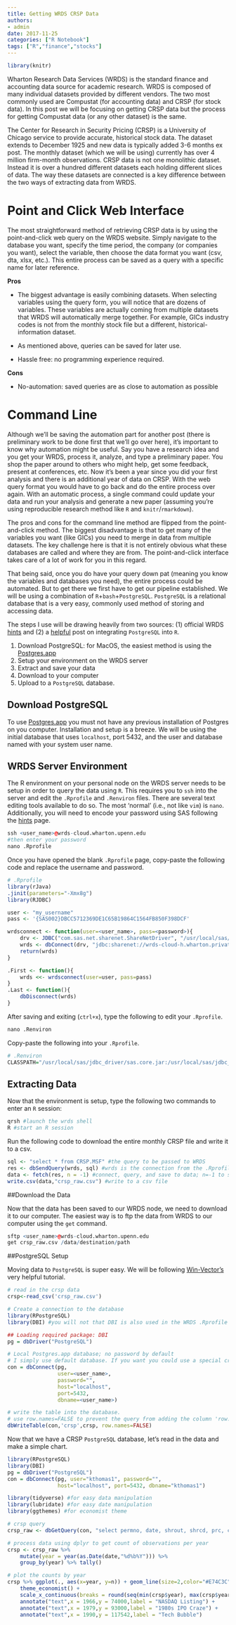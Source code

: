 ```yaml
---
title: Getting WRDS CRSP Data
authors: 
- admin
date: 2017-11-25
categories: ["R Notebook"]
tags: ["R","finance","stocks"]
---
```


```r
library(knitr)
```

Wharton Research Data Services (WRDS) is the standard finance and accounting data source for academic research. WRDS is composed of many individual datasets provided by different vendors. The two most commonly used are Compustat (for accounting data) and CRSP (for stock data). In this post we will be focusing on getting CRSP data but the process for getting Compustat data (or any other dataset) is the same.

The Center for Research in Security Pricing (CRSP) is a University of Chicago service to provide accurate, historical stock data. The dataset extends to December 1925 and new data is typically added 3-6 months ex post. The monthly dataset (which we will be using) currently has over 4 million firm-month observations. CRSP data is not one monolithic dataset. Instead it is over a hundred different datasets each holding different slices of data. The way these datasets are connected is a key difference between the two ways of extracting data from WRDS.

# Point and Click Web Interface

The most straightforward method of retrieving CRSP data is by using the point-and-click web query on the WRDS website. Simply navigate to the database you want, specify the time period, the company (or companies you want), select the variable, then choose the data format you want (csv, dta, xlsx, etc.). This entire process can be saved as a query with a specific name for later reference.

**Pros**

* The biggest advantage is easily combining datasets. When selecting variables using the query form, you will notice that are dozens of variables. These variables are actually coming from multiple datasets that WRDS will automatically merge together. For example, GICs industry codes is not from the monthly stock file but a different, historical-information dataset.

* As mentioned above, queries can be saved for later use.

* Hassle free: no programming experience required.

**Cons**

* No-automation: saved queries are as close to automation as possible


# Command Line

Although we'll be saving the automation part for another post (there is preliminary work to be done first that we'll go over here), it's important to know why automation might be useful. Say you have a research idea and you get your WRDS, process it, analyze, and type a preliminary paper. You shop the paper around to others who might help, get some feedback, present at conferences, etc. Now it's been a year since you did your first analysis and there is an additional year of data on CRSP. With the web query format you would have to go back and do the entire process over again. With an automatic process, a single command could update your data and run your analysis and generate a new paper (assuming you're using reproducible research method like `R` and `knitr`/`rmarkdown`).

The pros and cons for the command line method are flipped from the point-and-click method. The biggest disadvantage is that to get many of the variables you want (like GICs) you need to merge in data from multiple datasets. The key challenge here is that it is not entirely obvious what these databases are called and where they are from. The point-and-click interface takes care of a lot of work for you in this regard.

That being said, once you do have your query down pat (meaning you know the variables and databases you need), the entire process could be automated. But to get there we first have to get our pipeline established. We will be using a combination of `R`+`bash`+`PostgreSQL`. `PostgreSQL` is a relational database that is a very easy, commonly used method of storing and accessing data. 

The steps I use will be drawing heavily from two sources: (1) official WRDS [hints](https://wrds-web.wharton.upenn.edu/wrds/support/Accessing%20and%20Manipulating%20the%20Data/_007R%20Programming/_001Using%20R%20with%20WRDS.cfm) and (2) a [helpful](http://www.win-vector.com/blog/2011/01/sql-screwdriver/) post on integrating `PostgreSQL` into `R`.

1. Download PostgreSQL: for MacOS, the easiest method is using the [Postgres.app](https://postgresapp.com)
2. Setup your environment on the WRDS server
3. Extract and save your data
4. Download to your computer
5. Upload to a `PostgreSQL` database.

## Download PostgreSQL

To use [Postgres.app](https://postgresapp.com) you must not have any previous installation of Postgres on you computer. Installation and setup is a breeze. We will be using the initial database that uses `localhost`, port 5432, and the user and database named with your system user name.

## WRDS Server Environment

The R environment on your personal node on the WRDS server needs to be setup in order to query the data using `R`. This requires you to `ssh` into the server and edit the `.Rprofile` and `.Renviron` files. There are several text editing tools available to do so. The most 'normal' (i.e., not like `vim`) is `nano`. Additionally, you will need to encode your password using SAS following the [hints](https://wrds-web.wharton.upenn.edu/wrds/support/Accessing%20and%20Manipulating%20the%20Data/_007R%20Programming/_001Using%20R%20with%20WRDS.cfm) page.

```r
ssh <user_name>@wrds-cloud.wharton.upenn.edu
#then enter your password
nano .Rprofile
```

Once you have opened the blank `.Rprofile` page, copy-paste the following code and replace the username and password.

```r

# .Rprofile
library(rJava)
.jinit(parameters="-Xmx8g")
library(RJDBC)

user <- "my_username"
pass <- '{SAS002}DBCC5712369DE1C65B19864C1564FB850F398DCF'

wrdsconnect <- function(user=<user_name>, pass=<password>){
    drv <- JDBC("com.sas.net.sharenet.ShareNetDriver", "/usr/local/sas/jdbc_driver/sas.intrnet.javatools.jar",          identifier.quote="`")
    wrds <- dbConnect(drv, "jdbc:sharenet://wrds-cloud-h.wharton.private:8551/", user, pass)
    return(wrds)
}

.First <- function(){
    wrds <<- wrdsconnect(user=user, pass=pass)
}
.Last <- function(){
    dbDisconnect(wrds)
}

```

After saving and exiting (`ctrl+x`), type the following to edit your `.Rprofile`.

```r
nano .Renviron
```

Copy-paste the following into your `.Rprofile`.

```r
# .Renviron
CLASSPATH="/usr/local/sas/jdbc_driver/sas.core.jar:/usr/local/sas/jdbc_driver/sas.intrnet.javatools.jar"
```

## Extracting Data

Now that the environment is setup, type the following two commands to enter an `R` session:

```r
qrsh #launch the wrds shell
R #start an R session
```

Run the following code to download the entire monthly CRSP file and write it to a csv.

```r
sql <- "select * from CRSP.MSF" #the query to be passed to WRDS
res <- dbSendQuery(wrds, sql) #wrds is the connection from the .Rprofile; sql is the query from above
data <- fetch(res, n = -1) #connect, query, and save to data; n=-1 to select all
write.csv(data,"crsp_raw.csv") #write to a csv file
```

##Download the Data
 
Now that the data has been saved to our WRDS node, we need to download it to our computer. The easiest way is to ftp the data from WRDS to our computer using the `get` command.

```r
sftp <user_name>@wrds-cloud.wharton.upenn.edu
get crsp_raw.csv /data/destination/path
```

##PostgreSQL Setup

Moving data to `PostgreSQL` is super easy. We will be following [Win-Vector's](http://www.win-vector.com/blog/2011/01/sql-screwdriver/) very helpful tutorial.

```r

# read in the crsp data
crsp<-read_csv('crsp_raw.csv') 

# Create a connection to the database
library(RPostgreSQL)
library(DBI) #you will not that DBI is also used in the WRDS .Rprofile 

## Loading required package: DBI
pg = dbDriver("PostgreSQL")

# Local Postgres.app database; no password by default
# I simply use default database. If you want you could use a special crsp or wrds database.
con = dbConnect(pg, 
                user=<user_name>, 
                password="",
                host="localhost", 
                port=5432, 
                dbname=<user_name>)

# write the table into the database.
# use row.names=FALSE to prevent the query from adding the column 'row.names' to the table in the db
dbWriteTable(con,'crsp',crsp, row.names=FALSE)
```

Now that we have a CRSP `PostgreSQL` database, let's read in the data and make a simple chart.

```r
library(RPostgreSQL)
library(DBI) 
pg = dbDriver("PostgreSQL")
con = dbConnect(pg, user="kthomas1", password="",
                host="localhost", port=5432, dbname="kthomas1")

```


```r
library(tidyverse) #for easy data manipulation
library(lubridate) #for easy date manipulation
library(ggthemes) #for economist theme

# crsp query
crsp_raw <- dbGetQuery(con, "select permno, date, shrout, shrcd, prc, cfacshr, cfacpr, ret, retx from crsp")

# process data using dplyr to get count of observations per year
crsp <- crsp_raw %>% 
    mutate(year = year(as.Date(date,"%d%b%Y"))) %>% 
    group_by(year) %>% tally()

# plot the counts by year
crsp %>% ggplot(., aes(x=year, y=n)) + geom_line(size=2,color="#E74C3C") + 
    theme_economist() +
    scale_x_continuous(breaks = round(seq(min(crsp$year), max(crsp$year), by = 10),1)) +
    annotate("text",x = 1966,y = 74000,label = "NASDAQ Listing") +
    annotate("text",x = 1979,y = 93000,label = "1980s IPO Craze") +
    annotate("text",x = 1990,y = 117542,label = "Tech Bubble") 


```


